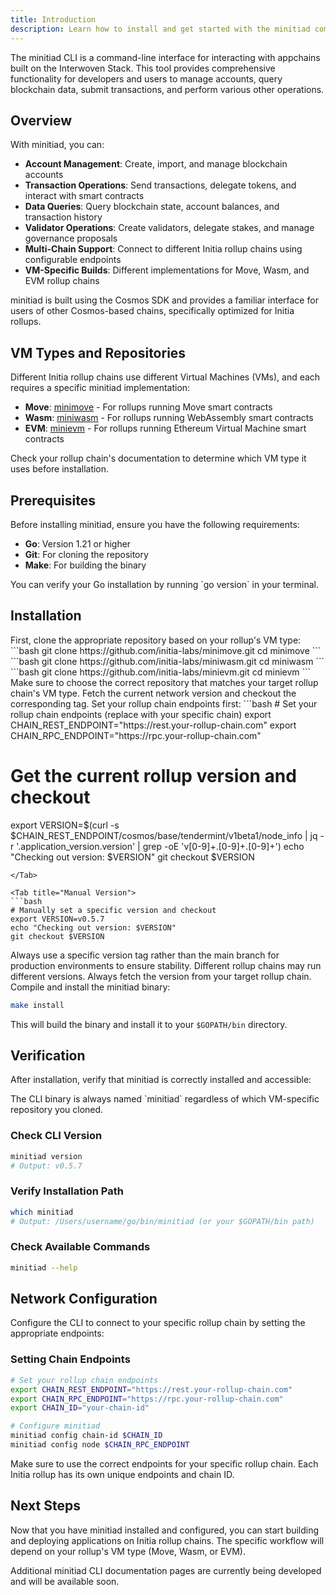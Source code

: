 ```yaml
---
title: Introduction
description: Learn how to install and get started with the minitiad command-line interface for interacting with Initia rollups
---
```


The minitiad CLI is a command-line interface for interacting with appchains built on the Interwoven Stack. This tool provides comprehensive functionality for developers and users to manage accounts, query blockchain data, submit transactions, and perform various other operations.

## Overview

With minitiad, you can:

- **Account Management**: Create, import, and manage blockchain accounts
- **Transaction Operations**: Send transactions, delegate tokens, and interact with smart contracts  
- **Data Queries**: Query blockchain state, account balances, and transaction history
- **Validator Operations**: Create validators, delegate stakes, and manage governance proposals
- **Multi-Chain Support**: Connect to different Initia rollup chains using configurable endpoints
- **VM-Specific Builds**: Different implementations for Move, Wasm, and EVM rollup chains

<Info>
minitiad is built using the Cosmos SDK and provides a familiar interface for users of other Cosmos-based chains, specifically optimized for Initia rollups.
</Info>

## VM Types and Repositories

Different Initia rollup chains use different Virtual Machines (VMs), and each requires a specific minitiad implementation:

- **Move**: [minimove](https://github.com/initia-labs/minimove) - For rollups running Move smart contracts
- **Wasm**: [miniwasm](https://github.com/initia-labs/miniwasm) - For rollups running WebAssembly smart contracts  
- **EVM**: [minievm](https://github.com/initia-labs/minievm) - For rollups running Ethereum Virtual Machine smart contracts

<Tip>
Check your rollup chain's documentation to determine which VM type it uses before installation.
</Tip>

## Prerequisites

Before installing minitiad, ensure you have the following requirements:

- **Go**: Version 1.21 or higher
- **Git**: For cloning the repository
- **Make**: For building the binary

<Tip>
You can verify your Go installation by running `go version` in your terminal.
</Tip>

## Installation

<Steps>
<Step title="Clone the Repository">
First, clone the appropriate repository based on your rollup's VM type:

<Tabs>
<Tab title="Move">
```bash
git clone https://github.com/initia-labs/minimove.git
cd minimove
```
</Tab>

<Tab title="Wasm">
```bash
git clone https://github.com/initia-labs/miniwasm.git
cd miniwasm
```
</Tab>

<Tab title="EVM">
```bash
git clone https://github.com/initia-labs/minievm.git
cd minievm
```
</Tab>
</Tabs>

<Note>
Make sure to choose the correct repository that matches your target rollup chain's VM type.
</Note>
</Step>

<Step title="Get Version and Checkout">
Fetch the current network version and checkout the corresponding tag. Set your rollup chain endpoints first:

<Tabs>
<Tab title="Using Chain Endpoints">
```bash
# Set your rollup chain endpoints (replace with your specific chain)
export CHAIN_REST_ENDPOINT="https://rest.your-rollup-chain.com"
export CHAIN_RPC_ENDPOINT="https://rpc.your-rollup-chain.com"

# Get the current rollup version and checkout
export VERSION=$(curl -s $CHAIN_REST_ENDPOINT/cosmos/base/tendermint/v1beta1/node_info | jq -r '.application_version.version' | grep -oE 'v[0-9]+\.[0-9]+\.[0-9]+')
echo "Checking out version: $VERSION"
git checkout $VERSION
```
</Tab>

<Tab title="Manual Version">
```bash
# Manually set a specific version and checkout
export VERSION=v0.5.7
echo "Checking out version: $VERSION"
git checkout $VERSION
```
</Tab>
</Tabs>

<Warning>
Always use a specific version tag rather than the main branch for production environments to ensure stability.
</Warning>

<Note>
Different rollup chains may run different versions. Always fetch the version from your target rollup chain.
</Note>
</Step>

<Step title="Build and Install">
Compile and install the minitiad binary:

```bash
make install
```

This will build the binary and install it to your `$GOPATH/bin` directory.
</Step>
</Steps>

## Verification

After installation, verify that minitiad is correctly installed and accessible:

<Note>
The CLI binary is always named `minitiad` regardless of which VM-specific repository you cloned.
</Note>

### Check CLI Version

```bash
minitiad version
# Output: v0.5.7
```

### Verify Installation Path

```bash
which minitiad
# Output: /Users/username/go/bin/minitiad (or your $GOPATH/bin path)
```

### Check Available Commands

```bash
minitiad --help
```

## Network Configuration

Configure the CLI to connect to your specific rollup chain by setting the appropriate endpoints:

### Setting Chain Endpoints

```bash
# Set your rollup chain endpoints
export CHAIN_REST_ENDPOINT="https://rest.your-rollup-chain.com"
export CHAIN_RPC_ENDPOINT="https://rpc.your-rollup-chain.com"
export CHAIN_ID="your-chain-id"

# Configure minitiad
minitiad config chain-id $CHAIN_ID
minitiad config node $CHAIN_RPC_ENDPOINT
```

<Warning>
Make sure to use the correct endpoints for your specific rollup chain. Each Initia rollup has its own unique endpoints and chain ID.
</Warning>

## Next Steps

Now that you have minitiad installed and configured, you can start building and deploying applications on Initia rollup chains. The specific workflow will depend on your rollup's VM type (Move, Wasm, or EVM).

<Info>
Additional minitiad CLI documentation pages are currently being developed and will be available soon.
</Info>